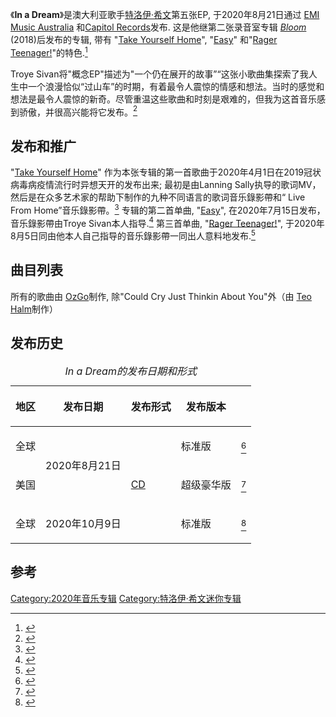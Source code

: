 {{Rough translation|time=2020-08-24T02:43:31+00:00}}
{{Expand language}}
{{Infobox album
| name         = In a Dream
| type         = EP
| artist       = [[特洛伊·希文|特洛伊·希文]]
| cover        = 
| alt          = 
| released     = 21 August 2020
| recorded     = 2019–2020
| studio       = 
| genre        = 
| length       = 19:26
| label        =
* {{tsl|en|EMI Music Australia||EMI}}
* {{tsl|en|Universal Music Australia||Universal}}
* {{tsl|en|Capitol Records||Capitol}}
| producer     =
* [[奥斯卡·戈雷斯|奥斯卡·戈雷斯]]
* {{tsl|en|Teo Halm||Teo Halm}}
| prev_title   = [[綻放_(特洛伊·希文專輯)|Bloom]]
| prev_year    = 2018
| next_title   = 
| next_year    = 
| misc         = {{Singles
| name        = In a Dream
| type        = EP
| single1     = {{tsl|en|Take Yourself Home||Take Yourself Home}}
| single1date = 1 April 2020
| single2     = {{tsl|en|Easy (Troye Sivan song)||Easy}}
| single2date = 15 July 2020
| single3     = {{tsl|en|Rager Teenager!||Rager Teenager!}}
| single3date = 5 August 2020
}}
}}
《'''In a Dream'''》是澳大利亚歌手[[特洛伊·希文|特洛伊·希文]]第五张EP, 于2020年8月21日通过 [[EMI_Music_Australia|EMI Music Australia]] 和[[Capitol_Records|Capitol Records]]发布. 这是他继第二张录音室专辑 ''[[Bloom_(Troye_Sivan_album)|Bloom]]'' (2018)后发布的专辑, 带有 "[[Take_Yourself_Home|Take Yourself Home]]", "[[Easy_(Troye_Sivan_song)|Easy]]" 和"[[Rager_Teenager!|Rager Teenager!]]"的特色.<ref>{{cite web|url=https://pitchfork.com/news/troye-sivan-announces-in-a-dream-ep-shares-new-song-easy-listen/|title=Troye Sivan Announces In a Dream EP, Shares New Song "Easy": Listen|website=[[Pitchfork_(website)|Pitchfork]]|last=Moreland|first=Quinn|date=2020-07-15|accessdate=2020-07-17|archive-date=2020-07-16|archive-url=https://web.archive.org/web/20200716073758/https://pitchfork.com/news/troye-sivan-announces-in-a-dream-ep-shares-new-song-easy-listen/|dead-url=no}}</ref>

Troye Sivan将"概念EP"描述为"一个仍在展开的故事”“这张小歌曲集探索了我人生中一个浪漫恰似“过山车”的时期，有着最令人震惊的情感和想法。当时的感觉和想法是最令人震惊的新奇。尽管重温这些歌曲和时刻是艰难的，但我为这首音乐感到骄傲，并很高兴能将它发布。<ref>{{cite web|url=https://www.billboard.com/articles/news/pride/9418720/troye-sivan-announces-ep-easy|title=Troye Sivan Kicks Off ''In a Dream'' EP Rollout With Hypnotic New Single "Easy"|website=[[Billboard_(magazine)|Billboard]]|date=2020-07-15|accessdate=2020-07-18|archive-date=2020-08-18|archive-url=https://web.archive.org/web/20200818212052/https://www.billboard.com/articles/news/pride/9418720/troye-sivan-announces-ep-easy|dead-url=no}}</ref>

==发布和推广==
"[[Take_Yourself_Home|Take Yourself Home]]" 作为本张专辑的第一首歌曲于2020年4月1日在2019冠状病毒病疫情流行时异想天开的发布出来; 最初是由Lanning Sally执导的歌词MV，然后是在众多艺术家的帮助下制作的九种不同语言的歌词音乐錄影帶和“ Live From Home”音乐錄影帶。<ref>{{Cite web|last=Spanos|first=Brittany|date=2020-04-01|title=Troye Sivan Returns Earlier Than Planned With 'Take Yourself Home'|url=https://www.rollingstone.com/music/music-news/troye-sivan-take-yourself-home-new-song-975119/|access-date=2020-08-07|website=[[Rolling_Stone|Rolling Stone]]|archive-date=2020-12-13|archive-url=https://web.archive.org/web/20201213151927/https://www.rollingstone.com/music/music-news/troye-sivan-take-yourself-home-new-song-975119/|dead-url=no}}</ref> 专辑的第二首单曲, "[[Easy_(Troye_Sivan_song)|Easy]]", 在2020年7月15日发布，音乐錄影帶由Troye Sivan本人指导.<ref>{{Cite web|date=2020-07-16|title=Troye Sivan Burns His Bridges (and Himself) in Melancholy 'Easy' Video: Watch|url=http://www.billboard.com/articles/news/pride/9419536/troye-sivan-easy-video|access-date=2020-08-07|website=Billboard|archive-date=2020-08-20|archive-url=https://web.archive.org/web/20200820061714/https://www.billboard.com/articles/news/pride/9419536/troye-sivan-easy-video|dead-url=no}}</ref> 第三首单曲, "[[Rager_Teenager!|Rager Teenager!]]", 于2020年8月5日同由他本人自己指导的音乐錄影帶一同出人意料地发布.<ref>{{Cite web|date=2020-08-05|title=Troye Sivan Pays Homage to His Wild Child With Surprise Single 'Rager Teenager'|url=http://www.billboard.com/articles/news/pride/9429643/troye-sivan-rager-teenager-video|access-date=2020-08-07|website=Billboard|archive-date=2020-10-20|archive-url=https://web.archive.org/web/20201020033704/https://www.billboard.com/articles/news/pride/9429643/troye-sivan-rager-teenager-video|dead-url=no}}</ref>

==曲目列表==
所有的歌曲由 [[OzGo|OzGo]]制作, 除"Could Cry Just Thinkin About You"外（由 [[Teo_Halm|Teo Halm]]制作）
{{Track listing
| headline = ''In a Dream'' track listing
| title_width = 40%
| writing_width = 60%
| extra_column = Producer(s)

| title1 = [[Take_Yourself_Home|Take Yourself Home]]
| writer1 = {{hlist|[[Troye_Sivan|Troye Sivan]]|[[Brett_McLaughlin|Brett McLaughlin]]|[[Tayla_Parx|Tayla Parx]]|[[Oscar_Görres|Oscar Görres]]}}
| extra1 = 
| length1 = 4:09
| title2 = [[Easy_(Troye_Sivan_song)|Easy]]
| writer2 = {{hlist|Sivan|Görres}}
| extra2 = 
| length2 = 3:46
| title3 = Could Cry Just Thinkin About You
| writer3 = {{hlist|Sivan|[[Teo_Halm|Teo Halm]]}}
| extra3 = 
| length3 = 0:51
| title4 = Stud
| writer4 = {{hlist|Sivan|McLaughlin|James Alan Ghaleb|Görres}}
| extra4 = 
| length4 = 3:29
| title5 = [[Rager_Teenager!|Rager Teenager!]]
| writer5 = {{hlist|Sivan|McLaughlin|Görres}}
| extra5 = 
| length5 = 3:21
| title6 = In a Dream
| writer6 = {{hlist|Sivan|McLaughlin|Görres}}
| extra6 = 
| length6 = 3:49
| total_length = 19:26
}}

{{Track listing
| headline = Target (US) deluxe edition bonus track<ref name="target">{{cite web|url = https://www.target.com/p/troye-sivan-in-a-dream-explicit-lyrics-target-exclusive-cd/-/A-80838875|title = Troye Sivan - In A Dream (Target Exclusive)|publisher = [[Target_Corporation|Target]]|accessdate = 2020-07-30|archive-date = 2020-11-27|archive-url = https://web.archive.org/web/20201127111433/https://www.target.com/p/troye-sivan-in-a-dream-explicit-lyrics-target-exclusive-cd/-/A-80838875|dead-url = no}}</ref>
| title_width = 40%
| writing_width = 60%
| total_length = 22:24

| title7 = Take Yourself Home
| note7 = acoustic
| writer7 = {{hlist|Sivan|McLaughlin|Parx|Görres}}
| length7 = 2:58
}}

{{Track listing
| headline = UK vinyl bonus track<ref name="polydor">{{cite web|url = https://www.deejay.de/Troye_Sivan_In_A_Dream_LP_742868_Vinyl__956894|title = Troye Sivan - In A Dream LP / Polydor UK|publisher = [[Polydor_Records|Polydor]]|accessdate = 2020-07-30|archive-date = 2021-09-11|archive-url = https://web.archive.org/web/20210911031306/https://www.deejay.de/Troye_Sivan_In_A_Dream_LP_742868_Vinyl__956894}}</ref>
| title_width = 40%
| writing_width = 60%
| total_length = 21:42

| title7 = Easy
| note7 = voice note
| writer7 = {{hlist|Sivan|Görres}}
| length7 = 2:16
}}
{{Track listing
| headline = LP version – Side B<ref name="tsbt">{{cite web|url=https://us.troyesivanstore.com/products/in-a-dream-store-exclusive-lp-signed-art-card-digital-ep|title=In a Dream (Store Exclusive) LP + Signed Art Card + Digital EP|publisher=[[Capitol_Records|Capitol]]|accessdate=2020-08-06}}{{Dead link}}</ref>
| title_width = 40%
| writing_width = 60%

| title1 = 10/10
| title2 = [[Rager_Teenager!|Rager Teenager!]]
| writer2 = {{hlist|Sivan|McLaughlin|Görres}}
| extra2 = 
| length2 = 3:21
| title3 = In a Dream
| writer3 = {{hlist|Sivan|McLaughlin|Görres}}
| extra3 = 
| length3 = 3:49
}}

==发布历史==
{| class="wikitable plainrowheaders"
|+''In a Dream的发布日期和形式''
! scope="col"| 地区
! scope="col"| 发布日期
! scope="col"| 发布形式
! scope="col"| 发布版本
! scope="col"| {{Abbr|Ref.|Reference(s)}}
|-
! scope="row"| 全球
| rowspan="2"| 2020年8月21日
| {{hlist|[[Music_download|Digital download]]|[[Compact_disc|CD]]|[[Streaming_media|Streaming]]}}
| 标准版
| <ref>{{Cite web|title=IN A DREAM DIGITAL EP – Troye Sivan Official Store|url=https://us.troyesivanstore.com/products/in-a-dream-digital-ep?variant=32509531652180|access-date=2020-08-07|website=us.troyesivanstore.com}}</ref>
|-
! scope="row"| 美国
| [[Compact_disc|CD]]
| 超级豪华版
| <ref>{{Cite web|title=Troye Sivan - In A Dream [Explicit Lyrics] (Target Exclusive, CD)|url=https://www.target.com/p/troye-sivan-in-a-dream-explicit-lyrics-target-exclusive-cd/-/A-80838875|access-date=2020-08-07|website=www.target.com|language=en|archive-date=2020-11-27|archive-url=https://web.archive.org/web/20201127111433/https://www.target.com/p/troye-sivan-in-a-dream-explicit-lyrics-target-exclusive-cd/-/A-80838875|dead-url=no}}</ref>
|-
! scope="row"| 全球
| 2020年10月9日
| {{hlist|[[LP_record|LP]]|[[Cassette_tape|Cassette]]}}
| 标准版
| <ref>{{Cite web|title=IN A DREAM (BLUE MIST) LP + SIGNED ART CARD + DIGITAL EP – Troye Sivan Official Store|url=https://us.troyesivanstore.com/products/in-a-dream-blue-mist-lp-signed-art-card-digital-ep|access-date=2020-08-07|website=us.troyesivanstore.com}}</ref>
|}

==参考==
{{Reflist}}
[[Category:2020年音乐专辑|Category:2020年音乐专辑]]
[[Category:特洛伊·希文迷你专辑|Category:特洛伊·希文迷你专辑]]